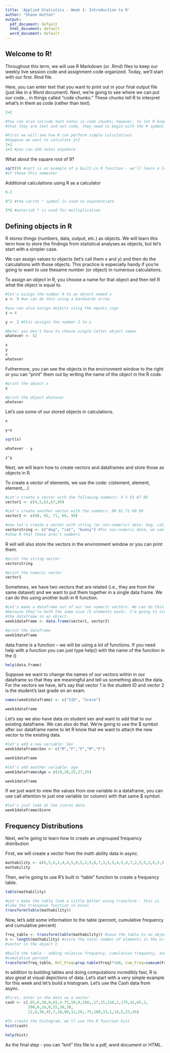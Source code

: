 ```yaml
---
title: 'Applied Statistics - Week 1: Introduction to R'
author: "Shane Hutton"
output:
  pdf_document: default
  html_document: default
  word_document: default
---
```


## Welcome to R! 
Throughout this term, we will use R Markdown (or .Rmd) files to keep
our weekly live session code and assignment code organized. Today, we'll start with our
first .Rmd file. 

Here, you can enter text that you want to print out in your final output file (just like in a Word document). Next, we're going to see where we can put our code... in things called "code chunks." These chunks tell R to interpret what's in them as code (rather than text).

```r
2+2
```


```r
#You can also include text notes in code chunks; however, to let R know 
#that they are text and not code, they need to begin with the # symbol.

#First we will see how R can perform simple calculations
#Suppose we want to calculate 2+2
2+2
3+3 #you can add notes anywhere
```

What about the square root of 9?
```r
sqrt(9) #sqrt is an example of a built-in R function - we'll learn a lot 
#of these this semester
```

Additional calculations using R as a calculator
```r
9-2

9^2 #the carrot ^ symbol is used to exponentiate

3*6 #asterisk * is used for multiplication
```

## Defining objects in R

R stores things (numbers, data, output, etc.) as objects. We will learn this term how to store the findings from statistical analyses as objects, but let's start with a simpler case.

We can assign values to objects (let's call them x and y) and then do the calculations 
with those objects. This practice is especially handy if you're going to want to use thesame number (or object) in numerous calculations.

To assign an object in R, you choose a name for that object and then tell R what the object is equal to. 
```r
#let's assign the number 9 to an object named x
x <- 9 #we can do this using a backwards arrow

#you can also assign objects using the equals sign
z = 4 

y <- 2 #this assigns the number 2 to y

#Note: you don't have to choose single-letter object names
whatever <- 52

x
y
z
whatever
```

Futhermore, you can see the objects in the environment window to the right or you can "print" them out by writing the name of the object in the R code.

```r
#print the object x
x

#print the object whatever
whatever

```

Let's use some of our stored objects in calculations.
```r

x

y+z 

sqrt(x)

whatever - y

z^y
```

Next, we will learn how to create vectors and dataframes and store those as objects in R. 

To create a vector of elements, we use the code: c(element, element, element,...)
```r
#Let's create a vector with the following numbers: 4 5 63 67 89
vector1 <- c(4,5,63,67,89) 

#Let's create another vector with the numbers: 88 92 71 69 99
vector2 <- c(88, 92, 71, 69, 99)

#now let's create a vector with string (or non-numeric) data: dog, cat, bunny
vectorstring <- c("dog", "cat", "bunny") #for non-numeric data, we use "" to 
#show R that these aren't numbers
```

R will will also store the vectors in the environment window or you can print them.
```r
#print the string vector
vectorstring

#print the numeric vector
vector1
```

Sometimes, we have two vectors that are related (i.e., they are from the same dataset)
and we want to put them together in a single data frame. We can do this using another 
built-in R function.
```r
#Let's make a dataframe out of our two numeric vectors. We can do this 
#because they're both the same size (5 elements each). I'm going to store 
#the dataframe in an object.
week1dataframe <- data.frame(vector1, vector2)

#print the dataframe
week1dataframe
```

data.frame is a function -- we will be using a lot of functions. If you need help with 
a function you can just type help() with the name of the function in the ()
```r
help(data.frame)
```

Suppose we want to change the names of our vectors within in our dataframe so that
they are meaningful and tell us something about the data. For the vectors we have, 
let's say that vector 1 is the student ID and vector 2 is the student's last grade on 
an exam.
```r
names(week1dataframe) <- c("SID", "Score")

week1dataframe
```

Let's say we also have data on student sex and want to add that to our existing dataframe. We can also do that. We're going to use the $ symbol after our dataframe name to let R know that we want to attach the new vector to the existing data. 
```r
#let's add a new variable: Sex
week1dataframe$Sex <- c("M","F","F","M","F")

week1dataframe
```

```r
#let's add another variable: age
week1dataframe$Age = c(29,20,25,27,35)

week1dataframe
```

If we just want to view the values from one variable in a dataframe, you can use 
call attention to just one variable (or column) with that same $ symbol.
```r
#let's just look at the scores data
week1dataframe$Score
```

## Frequency Distributions

Next, we're going to learn how to create an ungrouped frequency distribution

First, we will create a vector from the math ability data in async.
```r
mathability <- c(6,5,6,1,4,4,5,6,5,3,5,6,7,3,5,5,4,5,4,7,2,5,5,2,6,5,5,4,5,3,5,7,6,5,3)
mathability
```

Then, we're going to use R's built in "table" function to create a frequency table.
```r
table(mathability)

#Let's make the table look a little better using transform - this is 
#like the transpose function in excel
transform(table(mathability))
```

Now, let's add some information to the table (percent, cumulative frequency and cumulative percent)
```r
freq_table <- transform(table(mathability)) #save the table to an object
n <- length(mathability) #store the total number of elements in the original 
#vector in the object n

#build the table - adding relative frequency, cumulative frequency, and 
#cumulative percent
transform(freq_table, Rel_Freq=prop.table(Freq)*100, Cum_Freq=cumsum(Freq), Cum_Percent=(cumsum(Freq)/n)*100)
```

In addition to building tables and doing computations incredibly fast, R is also 
great at visual depictions of data. Let's start with a very simple example for this week and let's build a histogram. Let's use the Cash data from async.
```r
#First, enter in the data as a vector
cash <- c(.05,6,30,0,65,4.75,50,0,100,.17,15,210,2,175,42,65,2,
          200,0,10,0,15,20,30,
          12,0,30,45,7,10,80,12,28,.75,100,33,1,14,5,23,45)

#To create the histogram, we'll use the R function hist
hist(cash)

help(hist)
```

As the final step - you can "knit" this file to a pdf, word document or HTML.